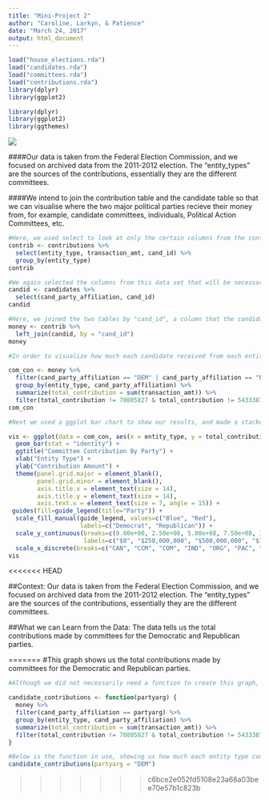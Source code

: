 ```yaml
---
title: "Mini-Project 2"
author: "Caroline, Larkyn, & Patience"
date: "March 24, 2017"
output: html_document
---
```


```r
load("house_elections.rda")
load("candidates.rda")
load("committees.rda")
load("contributions.rda")
library(dplyr)
library(ggplot2)
```

```r
library(dplyr)
library(ggplot2)
library(ggthemes)
```

![](http://www.mememaker.net/static/images/memes/4451528.jpg)




####Our data is taken from the Federal Election Commission, and we focused on archived data from the 2011-2012 election. The “entity_types” are the sources of the contributions, essentially they are the different committees.

####We intend to join the contribution table and the candidate table so that we can visualise where the two major political parties recieve their money from, for example, candidate committees, individuals, Political Action Committees, etc. 

```r
#Here, we used select to look at only the certain columns from the contributions table that will be necessary. We noticed that the contributions and candidates tables had the column "cand_id" in common, so we included the cr what kind of committee is contributing money, and the transaction amount.
contrib <- contributions %>%
  select(entity_type, transaction_amt, cand_id) %>%
  group_by(entity_type)
contrib 
```

```r
#We again selected the columns from this data set that will be necessary. We needed the cand_id column to be selected in order to join, and the purpose of joining was to retreive the candidate party affiliation column which will be used to visualize how much money was given to each party.
candid <- candidates %>%
  select(cand_party_affiliation, cand_id)
candid
```

```r
#Here, we joined the two tables by "cand_id", a column that the candidates table and contributions table had in common. We used a left join because we wanted to keep the data from the contributions table to remain, but wanted to add the candidate party affiliation data from the candidates table.
money <- contrib %>%
  left_join(candid, by = "cand_id")
money
```

```r
#In order to visualize how much each candidate received from each entity type, we first filtered out the two major political parties, democrat and republican, and then grouped by entity type and candidate party affiliation. Next, we summarized that total contribution was the sum of the transaction amounts from each entity type for each party, and lastly we filtered out a few total contribution values that had a blank entity type. 

com_con <- money %>%
  filter(cand_party_affiliation == "DEM" | cand_party_affiliation == "REP") %>%
  group_by(entity_type, cand_party_affiliation) %>%
  summarize(total_contribution = sum(transaction_amt)) %>%
  filter(total_contribution != 70805827 & total_contribution != 54333878)
com_con
```


```r
#Next we used a ggplot bar chart to show our results, and made a stacked bar chart to show how much money republicans and democrats get from each entity type. 

vis <- ggplot(data = com_con, aes(x = entity_type, y = total_contribution, fill = cand_party_affiliation)) +
  geom_bar(stat = "identity") +
  ggtitle("Committee Contribution By Party") +
  xlab("Entity Type") +
  ylab("Contribution Amount") +
  theme(panel.grid.major = element_blank(),
        panel.grid.minor = element_blank(),
        axis.title.x = element_text(size = 14),
        axis.title.y = element_text(size = 14),
        axis.text.x = element_text(size = 7, angle = 15)) +
 guides(fill=guide_legend(title="Party")) +
  scale_fill_manual(guide_legend, values=c("Blue", "Red"), 
                    labels=c("Democrat", "Republican")) +
  scale_y_continuous(breaks=c(0.00e+00, 2.50e+08, 5.00e+08, 7.50e+08, 1.00e+09, 1.25e+09), 
                     labels=c("$0", "$250,000,000", "$500,000,000", "$750,000,000", "$1,000,000,000","$1,250,000,000")) +
  scale_x_discrete(breaks=c("CAN", "CCM", "COM", "IND", "ORG", "PAC", "PTY"), labels=c("Candidate", "Candidate Committee", "Committee", "Individual", "Organization", "Political Action Committee", "Party Organization")) 
vis
```
<<<<<<< HEAD

##Context:
Our data is taken from the Federal Election Commission, and we focused on archived data from the 2011-2012 election. The “entity_types” are the sources of the contributions, essentially they are the different committees.


##What we can Learn from the Data:
The data tells us the total contributions made by committees for the Democratic and Republican parties.





=======
#This graph shows us the total contributions made by committees for the Democratic and Republican parties.

```r
#Although we did not necessarily need a function to create this graph, we can write one which will retreive a list of the the amount each entity type contributed to a given "partyarg", which in this case is limited to republicans and democrats. 

candidate_contributions <- function(partyarg) {
  money %>%
  filter(cand_party_affiliation == partyarg) %>%
  group_by(entity_type, cand_party_affiliation) %>%
  summarize(total_contribution = sum(transaction_amt)) %>%
  filter(total_contribution != 70805827 & total_contribution != 54333878)
}
```

```r
#Below is the function in use, showing us how much each entity type contributed for democrats.
candidate_contributions(partyarg = "DEM")
```
>>>>>>> c6bce2e052fd5108e23a68a03bee70e57b1c823b

